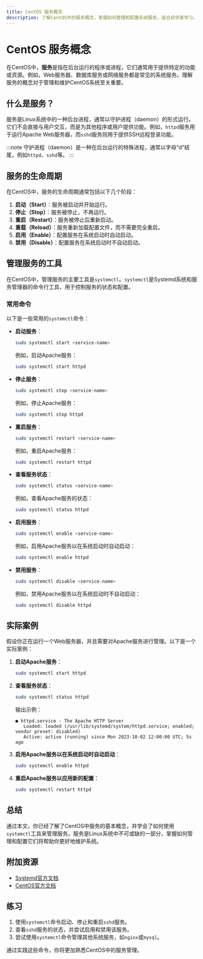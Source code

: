 ```yaml
---
title: CentOS 服务概念
description: 了解CentOS中的服务概念，掌握如何管理和配置系统服务，适合初学者学习。
---
```


# CentOS 服务概念

在CentOS中，**服务**是指在后台运行的程序或进程，它们通常用于提供特定的功能或资源。例如，Web服务器、数据库服务或网络服务都是常见的系统服务。理解服务的概念对于管理和维护CentOS系统至关重要。

## 什么是服务？

服务是Linux系统中的一种后台进程，通常以守护进程（daemon）的形式运行。它们不会直接与用户交互，而是为其他程序或用户提供功能。例如，`httpd`服务用于运行Apache Web服务器，而`sshd`服务则用于提供SSH远程登录功能。

:::note
守护进程（daemon）是一种在后台运行的特殊进程，通常以字母“d”结尾，例如`httpd`、`sshd`等。
:::

## 服务的生命周期

在CentOS中，服务的生命周期通常包括以下几个阶段：

1. **启动（Start）**：服务被启动并开始运行。
2. **停止（Stop）**：服务被停止，不再运行。
3. **重启（Restart）**：服务被停止后重新启动。
4. **重载（Reload）**：服务重新加载配置文件，而不需要完全重启。
5. **启用（Enable）**：配置服务在系统启动时自动启动。
6. **禁用（Disable）**：配置服务在系统启动时不自动启动。

## 管理服务的工具

在CentOS中，管理服务的主要工具是`systemctl`。`systemctl`是Systemd系统和服务管理器的命令行工具，用于控制服务的状态和配置。

### 常用命令

以下是一些常用的`systemctl`命令：

- **启动服务**：
  ```bash
  sudo systemctl start <service-name>
  ```
  例如，启动Apache服务：
  ```bash
  sudo systemctl start httpd
  ```

- **停止服务**：
  ```bash
  sudo systemctl stop <service-name>
  ```
  例如，停止Apache服务：
  ```bash
  sudo systemctl stop httpd
  ```

- **重启服务**：
  ```bash
  sudo systemctl restart <service-name>
  ```
  例如，重启Apache服务：
  ```bash
  sudo systemctl restart httpd
  ```

- **查看服务状态**：
  ```bash
  sudo systemctl status <service-name>
  ```
  例如，查看Apache服务的状态：
  ```bash
  sudo systemctl status httpd
  ```

- **启用服务**：
  ```bash
  sudo systemctl enable <service-name>
  ```
  例如，启用Apache服务以在系统启动时自动启动：
  ```bash
  sudo systemctl enable httpd
  ```

- **禁用服务**：
  ```bash
  sudo systemctl disable <service-name>
  ```
  例如，禁用Apache服务以在系统启动时不自动启动：
  ```bash
  sudo systemctl disable httpd
  ```

## 实际案例

假设你正在运行一个Web服务器，并且需要对Apache服务进行管理。以下是一个实际案例：

1. **启动Apache服务**：
   ```bash
   sudo systemctl start httpd
   ```

2. **查看服务状态**：
   ```bash
   sudo systemctl status httpd
   ```
   输出示例：
   ```
   ● httpd.service - The Apache HTTP Server
      Loaded: loaded (/usr/lib/systemd/system/httpd.service; enabled; vendor preset: disabled)
      Active: active (running) since Mon 2023-10-02 12:00:00 UTC; 5s ago
   ```

3. **启用Apache服务以在系统启动时自动启动**：
   ```bash
   sudo systemctl enable httpd
   ```

4. **重启Apache服务以应用新的配置**：
   ```bash
   sudo systemctl restart httpd
   ```

## 总结

通过本文，你已经了解了CentOS中服务的基本概念，并学会了如何使用`systemctl`工具来管理服务。服务是Linux系统中不可或缺的一部分，掌握如何管理和配置它们将帮助你更好地维护系统。

## 附加资源

- [Systemd官方文档](https://www.freedesktop.org/wiki/Software/systemd/)
- [CentOS官方文档](https://docs.centos.org/)

## 练习

1. 使用`systemctl`命令启动、停止和重启`sshd`服务。
2. 查看`sshd`服务的状态，并尝试启用和禁用该服务。
3. 尝试使用`systemctl`命令管理其他系统服务，如`nginx`或`mysql`。

通过实践这些命令，你将更加熟悉CentOS中的服务管理。